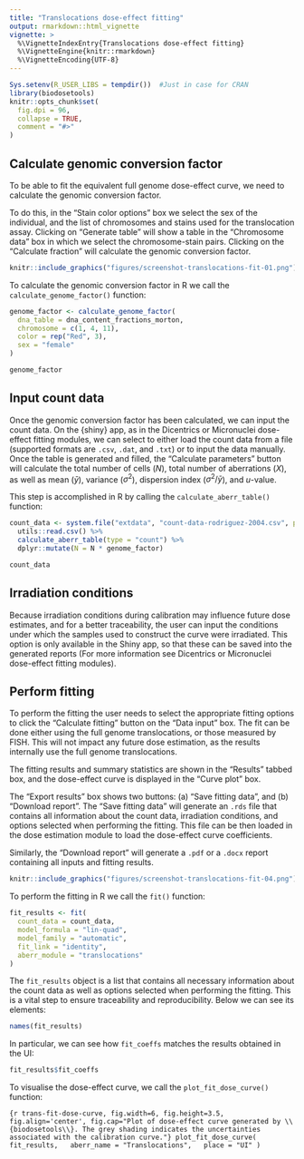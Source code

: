 ---
title: "Translocations dose-effect fitting"
output: rmarkdown::html_vignette
vignette: >
  %\VignetteIndexEntry{Translocations dose-effect fitting}
  %\VignetteEngine{knitr::rmarkdown}
  %\VignetteEncoding{UTF-8}
---

```{r, include = FALSE}
Sys.setenv(R_USER_LIBS = tempdir())  #Just in case for CRAN
library(biodosetools)
knitr::opts_chunk$set(
  fig.dpi = 96,
  collapse = TRUE,
  comment = "#>"
)
```

## Calculate genomic conversion factor

To be able to fit the equivalent full genome dose-effect curve, we need to calculate the genomic conversion factor.

To do this, in the "Stain color options" box we select the sex of the individual, and the list of chromosomes and stains used for the translocation assay. Clicking on "Generate table" will show a table in the "Chromosome data" box in which we select the chromosome-stain pairs. Clicking on the "Calculate fraction" will calculate the genomic conversion factor.

```{r sc-trans-fit-01, echo=FALSE, out.width='100%', fig.align='center', fig.cap="'Stains color options', 'Chromosome data' and 'Genomic conversion factor' boxes in the dose-effect fitting module."}
knitr::include_graphics("figures/screenshot-translocations-fit-01.png")
```

To calculate the genomic conversion factor in R we call the `calculate_genome_factor()` function:

```{r trans-genome-factpr-fit, tidy=FALSE}
genome_factor <- calculate_genome_factor(
  dna_table = dna_content_fractions_morton,
  chromosome = c(1, 4, 11),
  color = rep("Red", 3),
  sex = "female"
)
```

```{r}
genome_factor
```

## Input count data

Once the genomic conversion factor has been calculated, we can input the count data. On the {shiny} app, as in the Dicentrics or Micronuclei dose-effect fitting modules, we can select to either load the count data from a file (supported formats are `.csv`, `.dat`, and `.txt`) or to input the data manually. Once the table is generated and filled, the "Calculate parameters" button will calculate the total number of cells ($N$), total number of aberrations ($X$), as well as mean ($\bar{y}$), variance ($\sigma^{2}$), dispersion index ($\sigma^{2}/\bar{y}$), and $u$-value.

This step is accomplished in R by calling the `calculate_aberr_table()` function:

```{r trans-count-data, tidy=TRUE, tidy.opts=list(width.cutoff=60)}
count_data <- system.file("extdata", "count-data-rodriguez-2004.csv", package = "biodosetools") %>%
  utils::read.csv() %>%
  calculate_aberr_table(type = "count") %>%
  dplyr::mutate(N = N * genome_factor)
```

```{r}
count_data
```
## Irradiation conditions

Because irradiation conditions during calibration may influence future dose estimates, and for a better traceability, the user can input the conditions under which the samples used to construct the curve were irradiated. This option is only available in the Shiny app, so that these can be saved into the generated reports (For more information see Dicentrics or Micronuclei dose-effect fitting modules).


## Perform fitting

To perform the fitting the user needs to select the appropriate fitting options to click the "Calculate fitting" button on the "Data input" box. The fit can be done either using the full genome translocations, or those measured by FISH. This will not impact any future dose estimation, as the results internally use the full genome translocations.

The fitting results and summary statistics are shown in the "Results" tabbed box, and the dose-effect curve is displayed in the "Curve plot" box.

The "Export results" box shows two buttons: (a) "Save fitting data", and (b) "Download report". The "Save fitting data" will generate an `.rds` file that contains all information about the count data, irradiation conditions, and options selected when performing the fitting. This file can be then loaded in the dose estimation module to load the dose-effect curve coefficients.

Similarly, the "Download report" will generate a `.pdf` or a `.docx` report containing all inputs and fitting results.

```{r sc-trans-fit-04, echo=FALSE, out.width='100%', fig.align='center', fig.cap="'Results' tabbed box, 'Curve plot' and 'Export results' boxes in the dose-effect fitting module."}
knitr::include_graphics("figures/screenshot-translocations-fit-04.png")
```

To perform the fitting in R we call the `fit()` function:

```{r trans-fit-results}
fit_results <- fit(
  count_data = count_data,
  model_formula = "lin-quad",
  model_family = "automatic",
  fit_link = "identity",
  aberr_module = "translocations"
)
```

The `fit_results` object is a list that contains all necessary information about the count data as well as options selected when performing the fitting. This is a vital step to ensure traceability and reproducibility. Below we can see its elements:

```{r}
names(fit_results)
```

In particular, we can see how `fit_coeffs` matches the results obtained in the UI:

```{r trans-fit-coeffs-r}
fit_results$fit_coeffs
```

To visualise the dose-effect curve, we call the `plot_fit_dose_curve()` function:

```{r trans-fit-dose-curve, fig.width=6, fig.height=3.5, fig.align='center', fig.cap="Plot of dose-effect curve generated by \\{biodosetools\\}. The grey shading indicates the uncertainties associated with the calibration curve."}
plot_fit_dose_curve(
  fit_results,
  aberr_name = "Translocations",
  place = "UI"
)
```
